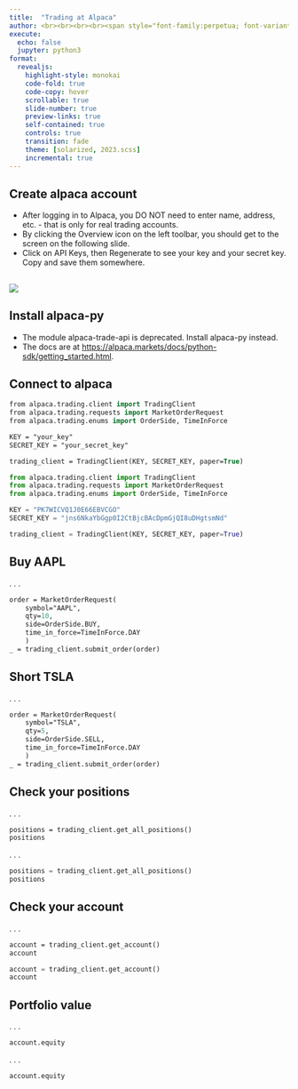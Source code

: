 ```yaml
---
title:  "Trading at Alpaca"
author: <br><br><br><br><span style="font-family:perpetua; font-variant:small-caps; color:#606060;">Kerry Back</span><br><br><img src="RiceBusiness-transparent-logo-sm.png"  height=80>
execute:
  echo: false
  jupyter: python3
format: 
  revealjs:
    highlight-style: monokai
    code-fold: true
    code-copy: hover
    scrollable: true
    slide-number: true
    preview-links: true
    self-contained: true
    controls: true
    transition: fade
    theme: [solarized, 2023.scss]
    incremental: true
---
```


## Create alpaca account

- After logging in to Alpaca, you DO NOT need to enter name, address, etc. - that is only for real trading accounts.  
- By clicking the Overview icon on the left toolbar, you should get to the screen on the following slide. 
- Click on API Keys, then Regenerate to see your key and your secret key.  Copy and save them somewhere.

##

![](../images/alpaca1.png)

## Install alpaca-py

- The module alpaca-trade-api is deprecated.  Install alpaca-py instead. 
- The docs are at [https://alpaca.markets/docs/python-sdk/getting_started.html](https://alpaca.markets/docs/python-sdk/getting_started.html).    

## Connect to alpaca

```.p
from alpaca.trading.client import TradingClient
from alpaca.trading.requests import MarketOrderRequest
from alpaca.trading.enums import OrderSide, TimeInForce

KEY = "your_key"
SECRET_KEY = "your_secret_key"

trading_client = TradingClient(KEY, SECRET_KEY, paper=True)
```

```python
from alpaca.trading.client import TradingClient
from alpaca.trading.requests import MarketOrderRequest
from alpaca.trading.enums import OrderSide, TimeInForce

KEY = "PK7WICVQ1J0E66EBVCGO"
SECRET_KEY = "jns6NkaYbGgp0I2CtBjcBAcDpmGjQI8uDHgtsmNd"

trading_client = TradingClient(KEY, SECRET_KEY, paper=True)
```

## Buy AAPL

. . .

```.p
order = MarketOrderRequest(
    symbol="AAPL",
    qty=10,
    side=OrderSide.BUY,
    time_in_force=TimeInForce.DAY
    )
_ = trading_client.submit_order(order)
```

## Short TSLA

. . .

```.p
order = MarketOrderRequest(
    symbol="TSLA",
    qty=5,
    side=OrderSide.SELL,
    time_in_force=TimeInForce.DAY
    )
_ = trading_client.submit_order(order)
```

## Check your positions

. . .

```.p
positions = trading_client.get_all_positions()
positions
```

. . .

```python
positions = trading_client.get_all_positions()
positions
```

## Check your account
. . .

```.p
account = trading_client.get_account()
account
```


```python
account = trading_client.get_account()
account
```

## Portfolio value

. . .

```.p
account.equity
```

. . .

```python
account.equity
```

